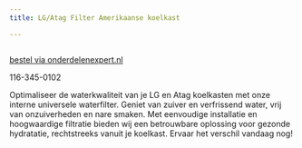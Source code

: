 ```yaml
---
title: LG/Atag Filter Amerikaanse koelkast

---
```



<Image src={imageProduct} width={imageProduct.width} alt="" />

[bestel via onderdelenexpert.nl](https://www.onderdelenexpert.nl/lg-atag-filter-amerikaanse-koelkast-ak100v-intern-5231ja2002a)

116-345-0102

Optimaliseer de waterkwaliteit van je LG en Atag koelkasten met onze interne universele waterfilter. Geniet van zuiver en verfrissend water, vrij van onzuiverheden en nare smaken. Met eenvoudige installatie en hoogwaardige filtratie bieden wij een betrouwbare oplossing voor gezonde hydratatie, rechtstreeks vanuit je koelkast. Ervaar het verschil vandaag nog!





